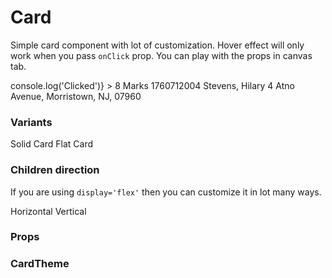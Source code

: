 
<Meta title="Core" component={Card} />

# Card

Simple card component with lot of customization. Hover effect will only work when you pass `onClick` prop. You can play with the props in canvas tab.

<Preview withToolbar>
    <Story name="Card" parameters={{ decorators: [withKnobs] }}>
        <Card
            variant={select('Variant', variants, 'solid')}
            flowDirection={select('Flow Direction', flowDirection, 'horizontal')}
            alignItems={select('Items Position', itemsPosition, 'center')}
            display={select('Display', display, 'flex')}
            separator={boolean('Separator', true)}
            withoutPadding={boolean('Without Padding', true)}
            fullWidth={boolean('Full Width', false)}
            fullHeight={boolean('Full Height', false)}
            minWidth={text('Min Width', '')}
            minHeight={text('Min Height', '')}
            onClick={() => console.log('Clicked')}
        >
            <Card variant="flat" display="flex" alignItems="center">
                <Text textWeight="Strong" textVariant="h2">
                    8
                </Text>
                <Text>Marks</Text>
            </Card>
            <Card variant="flat" display="flex" flex={6} alignItems="left">
                <Text>1760712004</Text>
                <Text textVariant="h3">Stevens, Hilary</Text>
                <Text>4 Atno Avenue, Morristown, NJ, 07960</Text>
            </Card>
        </Card>
    </Story>
</Preview>

### Variants

<Preview>
    <Card variant="solid">
        <Text>Solid Card</Text>
    </Card>
    <Card variant="flat">
        <Text>Flat Card</Text>
    </Card>
</Preview>

### Children direction

If you are using `display='flex'` then you can customize it in lot many ways.

<Preview>
    <Card display="flex" flowDirection="horizontal" alignItems="center">
        <HomeIcon />
        <Text>Horizontal</Text>
    </Card>
    <Card display="flex" flowDirection="vertical">
        <HomeIcon />
        <Text>Vertical</Text>
    </Card>
</Preview>

### Props

<Props of={Card} />

### CardTheme

<Props of={ThemeInterface} />
